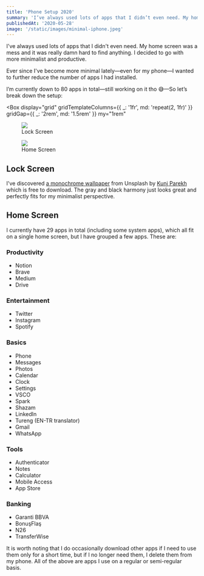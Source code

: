```yaml
---
title: 'Phone Setup 2020'
summary: 'I’ve always used lots of apps that I didn’t even need. My home screen was a mess and it was really damn hard to find anything. I decided to go with more minimal and productive way.'
publishedAt: '2020-05-28'
image: '/static/images/minimal-iphone.jpeg'
---
```



I've always used lots of apps that I didn't even need. My home screen was a mess and it was really damn hard to find anything.
I decided to go with more minimalist and productive.

Ever since I've become more minimal lately—even for my phone—I wanted to further reduce the number of apps I had installed.

I’m currently down to 80 apps in total—still working on it tho 😅—So let’s break down the setup:

<Box
  display="grid"
  gridTemplateColumns={{ _: '1fr', md: 'repeat(2, 1fr)' }}
  gridGap={{ _: '2rem', md: '1.5rem' }}
  my="1rem"
>
  <figure>
    <img src="/static/images/iphone-lock.webp" loading="lazy" style={{ width: '100%' }} />
    <figcaption>Lock Screen</figcaption>
  </figure>
  <figure>
    <img src="/static/images/iphone-home.webp" loading="lazy" style={{ width: '100%' }} />
    <figcaption>Home Screen</figcaption>
  </figure>
</Box>

## Lock Screen

I've discovered [a monochrome wallpaper](https://unsplash.com/photos/Y5BD-H9qGvs) from Unsplash by [Kunj Parekh](https://unsplash.com/@kunjparekh) which is free to download.
The gray and black harmony just looks great and perfectly fits for my minimalist perspective.

## Home Screen

I currently have 29 apps in total (including some system apps), which all fit on a single home screen, but I have grouped a few apps. These are:

### Productivity

- Notion
- Brave
- Medium
- Drive

### Entertainment

- Twitter
- Instagram
- Spotify

### Basics

- Phone
- Messages
- Photos
- Calendar
- Clock
- Settings
- VSCO
- Spark
- Shazam
- LinkedIn
- Tureng (EN-TR translator)
- Gmail
- WhatsApp

### Tools

- Authenticator
- Notes
- Calculator
- Mobile Access
- App Store

### Banking

- Garanti BBVA
- BonuşFlaş
- N26
- TransferWise

It is worth noting that I do occasionally download other apps if I need to use them only for a short time, but if I no longer need them,
I delete them from my phone. All of the above are apps I use on a regular or semi-regular basis.
